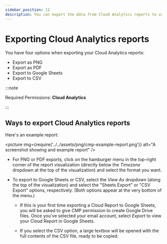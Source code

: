 ```yaml
---
sidebar_position: 11
description: You can export the data from Cloud Analytics reports to various formats, according to your needs.
---
```


# Exporting Cloud Analytics reports

You have four options when exporting your Cloud Analytics reports:

- Export as PNG
- Export as PDF
- Export to Google Sheets
- Export to CSV

:::note

Required Permissions: **Cloud Analytics**

:::

## Ways to export Cloud Analytics reports

Here's an example report:

<picture
  img={require('../../assets/png/cmp-example-report.png')}
  alt="A screenshot showing and example report"
/>

- For PNG or PDF exports, click on the hamburger menu in the top-right corner of the report visualization (directly below the _Timezone_ dropdown at the top of the visualization) and select the format you want.

- To export to Google Sheets or CSV, select the _View As_ dropdown (along the top of the visualization) and select the "Sheets Export" or "CSV Export" options, respectively. (Both options appear at the very bottom of the menu.)

  - If this is your first time exporting a Cloud Report to Google Sheets, you will be asked to give CMP permission to create Google Drive files. Once you've selected your email account, select _Export_ to view your Cloud Report in Google Sheets.

  - If you select the CSV option, a large textbox will be opened with the full contents of the CSV file, ready to be copied.
